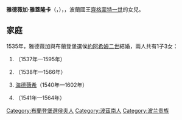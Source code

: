 {{Multiple issues|
{{Expand language|1=en|time=2021-01-22T02:57:28+00:00}}
{{Unreferenced|time=2021-01-22T02:57:28+00:00}}
}}
{{Infobox royalty|consort=yes
| name        = 雅德薇加·雅蓋隆卡
| image       = Jadwiga Jagiellonka.jpg
| succession  = 布蘭登堡選侯夫人
| reign       = 1535年 — 1571年
| birth_date  = {{birth date|1513|3|15|df=y}}
| birth_place = [[波茲南|波茲南]]
| death_date  = {{death date and age|1573|2|7|1513|3|15|df=y}}
| death_place = [[新魯平|新魯平]]
| house       = [[雅蓋隆王朝|雅蓋隆王朝]]
| father      = [[齊格蒙特一世|齊格蒙特一世]]
| mother      = [[芭芭拉·扎波雅|芭芭拉·扎波雅]]
}}
'''雅德薇加·雅蓋隆卡'''（{{lang-pl|Jadwiga Jagiellonka}}，{{bd|1513年|3月15日|1573年|2月7日}}），{{le|布蘭登堡選侯夫人|List of consorts of Brandenburg}}，波蘭國王[[齊格蒙特一世|齊格蒙特一世]]的女兒。

== 家庭 ==
1535年，雅德薇加與布蘭登堡選侯[[約阿希姆二世|約阿希姆二世]]結婚，兩人共有1子3女：
# {{link-de|布蘭登堡的伊莉莎白·瑪格達琳|Elisabeth Magdalene von Brandenburg|伊莉莎白·瑪格達琳}}（1537年—1595年）
# {{le|布蘭登堡的西吉斯蒙德|Sigismund of Brandenburg|西吉斯蒙德}}（1538年—1566年）
# [[布蘭登堡的海德薇希|海德薇希]]（1540年—1602年）
# {{link-de|布蘭登堡的索菲 (1541-1564)|Sophie von Brandenburg (1541–1564)|索菲}}（1541年—1564年）

[[Category:布蘭登堡選侯夫人|Category:布蘭登堡選侯夫人]]
[[Category:波茲南人|Category:波茲南人]]
[[Category:波兰贵族|Category:波兰贵族]]